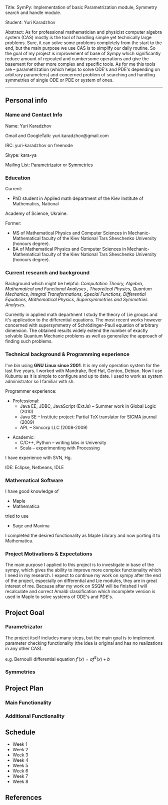 Title:	 SymPy: Implementation of basic Parametrization module, Symmetry search and handle module.

Student:	 Yuri Karadzhov

Abstract:	As for professional mathematician and physicist computer algebra system (CAS) mostly is the tool of handling simple yet technically large problems. Sure, it can solve some problems completely from the start to the end, but the main purpose we use CAS is to simplify our daily routine. So the goal of my project is improvement of base of Sympy which significantly reduce amount of repeated and cumbersome operations and give the basement for other more complex and specific tools.
As for me this tools are – parametrization (which helps to solve ODE's and PDE's depending on arbitrary parameters) and concerned problem of searching and handling symmetries of single ODE or PDE or system of ones.	
----

== Personal info ==
=== Name and Contact Info ===



Name: Yuri Karadzhov

Gmail and GoogleTalk: yuri.karadzhov@gmail.com

IRC: yuri-karadzhov on freenode

Skype: kara-ya

Mailing List: <a href="http://groups.google.com/group/sympy/browse_thread/thread/660ac96b5b0e3133">Parametrizator</a> or <a href="http://groups.google.com/group/sympy/browse_thread/thread/bf38f8e6095cf123">Symmetries</a>


=== Education ===



Current:
* PhD student in Applied math department of the Kiev Institute of Mathematics, National
Academy of Science, Ukraine.

Former:
* MS of Mathematical Physics and Computer Sciences in Mechanic-Mathematical faculty of the Kiev National Tars Shevchenko University (honours degree).
* BA of Mathematical Physics and Computer Sciences in Mechanic-Mathematical faculty of the Kiev National Tars Shevchenko University (honours degree).



=== Current research and background ===



Background which might be helpful: <i>Computation Theory, Algebra, Mathematical and Functional Analyses , Theoretical Physics, Quantum Mechanics, Integral Transformations, Special Functions, Differential Equations, Mathematical Physics, Supersymmetries and Symmetries Analyses</i>.

Currently in applied math department I study the theory of Lie groups
and it's application to the differential equations. The most recent
works however concerned with supersymmetry of Schrödinger-Pauli
equation of arbitrary dimension. The obtained results widely extend
the number of exactly solvable Quantum Mechanic problems as well as
generalize the approach of finding such problems.



=== Technical background & Programming experience ===



I've bin using <b>GNU Linux since 2001</b>. It is my only operation system for the last five years. I worked with  Mandrake, Red Hat, Gentoo, Debian. Now I use Kubuntu as it is simple to configure and up to date. I used to work as system administrator so I familiar with sh.

Programmer experience:
* Professional:
** Java EE, JDBC, JavaScript (ExtJs) – Summer work in Global Logic (2010)
** Java SE – Institute project: Partial TeX translator for SIGMA journal (2009)
** APL – Simcorp LLC (2008-2009)

*Academic:
** C/C++, Python – writing labs in University
** Scala – experimenting with Processing

I have experience with SVN, Hg.

IDE: Eclipse, Netbeans, IDLE



=== Mathematical Software ===



I have good knowledge of
* Maple
* Mathematica
tried to use
* Sage and Maxima
I completed the desired functionality as Maple Library and now porting it to Mathematica.



=== Project Motivations & Expectations ===



The main purpose I applied to this project is to investigate in base of the sympy, which gives the ability to improve more complex functionality which I need in my research. I expect to continue my work on sympy after the end of the project, especially on differential and Lie modules, they are in great interest of me. Because after my work on SSQM will be finished I will recalculate and correct Amaldi classification which incomplete version is used in Maple to solve systems of ODE's and PDE's.



== Project Goal ==



=== Parametrizator ===



The project itself includes many steps, but the main goal is to implement parameter checking functionality (the idea is original and has no realizations in any other CAS).

e.g. Bernoulli differential equation
<math> f'(x)=af^2(x)+b </math>



=== Symmetries ===



== Project Plan ==



=== Main Functionality ===

=== Additional Functionality ===



== Schedule ==



* Week 1
* Week 2
* Week 3
* Week 4
* Week 5
* Week 6
* Week 7
* Week 8


== References ==